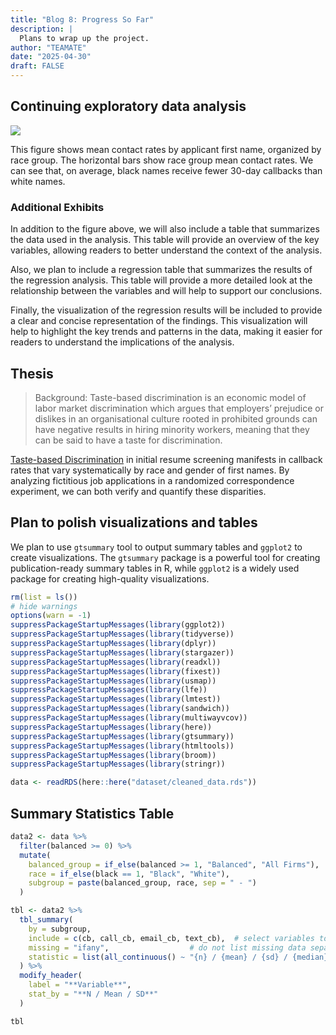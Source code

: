```yaml
---
title: "Blog 8: Progress So Far"
description: |
  Plans to wrap up the project.
author: "TEAMATE"
date: "2025-04-30"
draft: FALSE
---
```


## Continuing exploratory data analysis
![](plot_A4.png)


This figure shows mean contact rates by applicant first name, organized by race group. The horizontal bars show race group mean contact rates. We can see that, on average, black names receive fewer 30-day callbacks than white names.


### Additional Exhibits

In addition to the figure above, we will also include a table that summarizes the data used in the analysis. This table will provide an overview of the key variables, allowing readers to better understand the context of the analysis.

Also, we plan to include a regression table that summarizes the results of the regression analysis. This table will provide a more detailed look at the relationship between the variables and will help to support our conclusions.

Finally, the visualization of the regression results will be included to provide a clear and concise representation of the findings. This visualization will help to highlight the key trends and patterns in the data, making it easier for readers to understand the implications of the analysis.


## Thesis

>Background: Taste-based discrimination is an economic model of labor market discrimination which argues that employers' prejudice or dislikes in an organisational culture rooted in prohibited grounds can have negative results in hiring minority workers, meaning that they can be said to have a taste for discrimination. 

[Taste-based Discrimination](https://en.wikipedia.org/wiki/Taste-based_discrimination) in initial resume screening manifests in callback rates that vary systematically by race and gender of first names.
By analyzing fictitious job applications in a randomized correspondence experiment, we can both verify and quantify these disparities.


## Plan to polish visualizations and tables

We plan to use `gtsummary` tool to output summary tables and `ggplot2` to create visualizations. The `gtsummary` package is a powerful tool for creating publication-ready summary tables in R, while `ggplot2` is a widely used package for creating high-quality visualizations.

```r
rm(list = ls())
# hide warnings
options(warn = -1)
suppressPackageStartupMessages(library(ggplot2))
suppressPackageStartupMessages(library(tidyverse))
suppressPackageStartupMessages(library(dplyr))
suppressPackageStartupMessages(library(stargazer))
suppressPackageStartupMessages(library(readxl))
suppressPackageStartupMessages(library(fixest))
suppressPackageStartupMessages(library(usmap))
suppressPackageStartupMessages(library(lfe))    
suppressPackageStartupMessages(library(lmtest))
suppressPackageStartupMessages(library(sandwich)) 
suppressPackageStartupMessages(library(multiwayvcov))
suppressPackageStartupMessages(library(here))
suppressPackageStartupMessages(library(gtsummary))
suppressPackageStartupMessages(library(htmltools))
suppressPackageStartupMessages(library(broom))
suppressPackageStartupMessages(library(stringr))

data <- readRDS(here::here("dataset/cleaned_data.rds"))
```

## Summary Statistics Table
```r
data2 <- data %>%
  filter(balanced >= 0) %>% 
  mutate(
    balanced_group = if_else(balanced >= 1, "Balanced", "All Firms"),
    race = if_else(black == 1, "Black", "White"),
    subgroup = paste(balanced_group, race, sep = " - ")
  )

tbl <- data2 %>%
  tbl_summary(
    by = subgroup,                  
    include = c(cb, call_cb, email_cb, text_cb),  # select variables to summarize
    missing = "ifany",                  # do not list missing data separately
    statistic = list(all_continuous() ~ "{n} / {mean} / {sd} / {median}/ {p25}/ {p75}"),
  ) %>% 
  modify_header(
    label = "**Variable**",
    stat_by = "**N / Mean / SD**"
  ) 

tbl
```